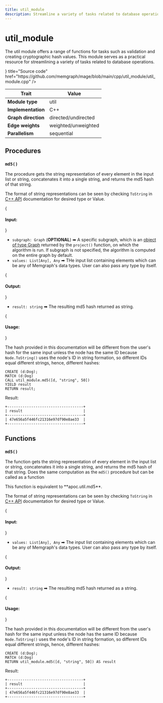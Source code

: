 ```yaml
---
title: util_module
description: Streamline a variety of tasks related to database operations using procedures from the util_module.
---
```



# util_module

The util module offers a range of functions for tasks such as validation and
creating cryptographic hash values. This module serves as a practical resource
for streamlining a variety of tasks related to database operations.

<Cards>
  <Cards.Card
    icon={<GitHub />}
    title="Source code"
    href="https://github.com/memgraph/mage/blob/main/cpp/util_module/util_module.cpp"
  />
</Cards>

| Trait               | Value               |
| ------------------- | ------------------- |
| **Module type**     | util                |
| **Implementation**  | C++                 |
| **Graph direction** | directed/undirected |
| **Edge weights**    | weighted/unweighted |
| **Parallelism**     | sequential          |

## Procedures

### `md5()`

The procedure gets the string representation of every element in the input list or string,
concatenates it into a single string, and returns the md5 hash of that string.

The format of string representations can be seen by checking `ToString` in [C++
API](/custom-query-modules/cpp/cpp-api) documentation for desired type or Value.

{<h4 className="custom-header"> Input: </h4>}

- `subgraph: Graph` (**OPTIONAL**) ➡ A specific subgraph, which is an [object of type Graph](/advanced-algorithms/run-algorithms#run-procedures-on-subgraph) returned by the `project()` function, on which the algorithm is run. 
If subgraph is not specified, the algorithm is computed on the entire graph by default.
- `values: List[Any], Any` ➡ THe input list containing elements which can be any of
  Memgraph's data types. User can also pass any type by itself.

{<h4 className="custom-header"> Output: </h4>}

- `result: string` ➡ The resulting md5 hash returned as string.

{<h4 className="custom-header"> Usage: </h4>}

The hash provided in this documentation will be different from the user's hash
for the same input unless the node has the same ID because `Node.ToString()`
uses the node's ID in string formation, so different IDs equal different
strings, hence, different hashes:

```cypher
CREATE (d:Dog);
MATCH (d:Dog)
CALL util_module.md5([d, "string", 50])
YIELD result
RETURN result;
```

Result:

```plaintext
+-----------------------------------+
| result                            |
+-----------------------------------+
| 47e656a5f446fc21316e97df90e8ae33  |
+-----------------------------------+
```

## Functions

### `md5()`

The function gets the string representation of every element in the input list or string,
concatenates it into a single string, and returns the md5 hash of that string. Does the same
computation as the `md5()` procedure but can be called as a function

<Callout type="info">
This function is equivalent to **apoc.util.md5**.
</Callout>

The format of string representations can be seen by checking `ToString` in [C++
API](/custom-query-modules/cpp/cpp-api) documentation for desired type or Value.

{<h4 className="custom-header"> Input: </h4>}

- `values: List[Any], Any` ➡ The input list containing elements which can be any of
  Memgraph's data types. User can also pass any type by itself.

{<h4 className="custom-header"> Output: </h4>}

- `result: string` ➡ The resulting md5 hash returned as a string.

{<h4 className="custom-header"> Usage: </h4>}

The hash provided in this documentation will be different from the user's hash
for the same input unless the node has the same ID because `Node.ToString()`
uses the node's ID in string formation, so different IDs equal different
strings, hence, different hashes:

```cypher
CREATE (d:Dog);
MATCH (d:Dog)
RETURN util_module.md5([d, "string", 50]) AS result
```

Result:

```plaintext
+-----------------------------------+
| result                            |
+-----------------------------------+
| 47e656a5f446fc21316e97df90e8ae33  |
+-----------------------------------+
```
